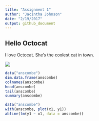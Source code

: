 ```yaml
---
title: "Assignment 1"
author: "Jacintha Johnson"
date: "2/19/2017"
output: github_document
---
```

## Hello Octocat
I love Octocat. She's the coolest cat in town.

![](octocat.png)

```r
data("anscombe")
dim.data.frame(anscombe)
colnames(anscombe)
head(anscombe)
tail(anscombe)
summary(anscombe)
```



```r
data("anscombe") 
with(anscombe, plot(x1, y1))
abline(lm(y1 ~ x1, data = anscombe))
```


